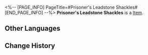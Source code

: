 <%-- [PAGE_INFO]
PageTitle=#Prisoner's Leadstone Shackles#
[END_PAGE_INFO] --%>
{{Item Infobox
|id          = 51162
|image       = Item Prisoner's Leadstone Shackles.png
|type        = 
|invCategory = Relics
|rarity      = 4
|effect      = 
|description = Heavy shackles that tightly bind the evildoer's hands with steel needles pinning into the wrists, preventing the vicious claws from doing harm again.
|source1     = [[Cavern of Corrosion: Fyxestroll Garden]]
}}
'''Prisoner's Leadstone Shackles''' is a [[Item]].

==Other Languages==
{{Other Languages
|en   = Prisoner's Leadstone Shackles
|zhs  = 系囚的铅石梏铐
|zht  = 繫囚的鉛石梏銬
|ja   = 囚人の鉛の手枷
|ko   = 죄수의 납석 수갑
|es   = Esposas de plomo y piedra del prisionero
|fr   = Menottes de prisonnier
|ru   = Свинцовые кандалы пленника
|th   = Prisoner's Leadstone Shackles
|vi   = Cùm Đá Tù Nhân
|de   = Bleisteinschellen der Gefangenen
|id   = Prisoner's Leadstone Shackles
|pt   = Grilhões de Pedra do Prisioneiro
}}

==Change History==
{{Change History|1.5}}